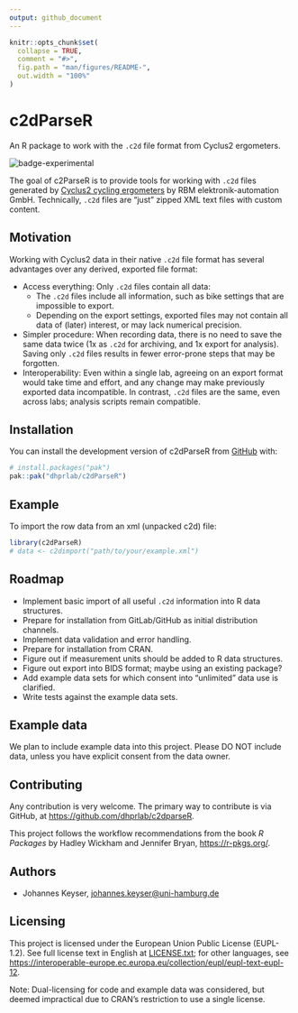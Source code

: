 ```yaml
---
output: github_document
---
```


<!--
NOTE: README.md is generated from README.Rmd. Make sure to edit README.Rmd.

SPDX-FileCopyrightText: 2025 Johannes Keyser <johannes.keyser@uni-hamburg.de>
SPDX-License-Identifier: EUPL-1.2
-->

```r
knitr::opts_chunk$set(
  collapse = TRUE,
  comment = "#>",
  fig.path = "man/figures/README-",
  out.width = "100%"
)
```

# c2dParseR

```{=gfm}
> [!warning]
> 🚧 _This is work in progress, please tread with care._ 🚧
```

An R package to work with the `.c2d` file format from Cyclus2 ergometers.

<!-- badges: start -->
![badge-experimental](man/figures/lifecycle-experimental.svg)
<!-- badges: end -->

The goal of c2ParseR is to provide tools for working with `.c2d` files generated by [Cyclus2 cycling ergometers](https://www.cyclus2.com/en/) by RBM elektronik-automation GmbH.
Technically, `.c2d` files are "just" zipped XML text files with custom content.

## Motivation

Working with Cyclus2 data in their native `.c2d` file format has several advantages over any derived, exported file format:

- Access everything: Only `.c2d` files contain all data:
  - The `.c2d` files include all information, such as bike settings that are impossible to export.
  - Depending on the export settings, exported files may not contain all data of (later) interest, or may lack numerical precision.
- Simpler procedure: When recording data, there is no need to save the same data twice (1x as `.c2d` for archiving, and 1x export for analysis).
  Saving only `.c2d` files results in fewer error-prone steps that may be forgotten.
- Interoperability: Even within a single lab, agreeing on an export format would take time and effort, and any change may make previously exported data incompatible.
  In contrast, `.c2d` files are the same, even across labs; analysis scripts remain compatible.

## Installation

You can install the development version of c2dParseR from [GitHub](https://github.com/) with:

``` r
# install.packages("pak")
pak::pak("dhprlab/c2dParseR")
```

## Example

To import the row data from an xml (unpacked c2d) file:

```r
library(c2dParseR)
# data <- c2dimport("path/to/your/example.xml")
```

## Roadmap

- Implement basic import of all useful `.c2d` information into R data structures.
- Prepare for installation from GitLab/GitHub as initial distribution channels.
- Implement data validation and error handling.
- Prepare for installation from CRAN.
- Figure out if measurement units should be added to R data structures.
- Figure out export into BIDS format; maybe using an existing package?
- Add example data sets for which consent into "unlimited" data use is clarified.
- Write tests against the example data sets.

## Example data

We plan to include example data into this project.
Please DO NOT include data, unless you have explicit consent from the data owner.

## Contributing

Any contribution is very welcome.
The primary way to contribute is via GitHub, at <https://github.com/dhprlab/c2dparseR>.

This project follows the workflow recommendations from the book _R Packages_ by Hadley Wickham and Jennifer Bryan, <https://r-pkgs.org/>.

## Authors

- Johannes Keyser, <johannes.keyser@uni-hamburg.de>

## Licensing

This project is licensed under the European Union Public License (EUPL-1.2).
See full license text in English at [LICENSE.txt](LICENSE.txt); for other languages, see <https://interoperable-europe.ec.europa.eu/collection/eupl/eupl-text-eupl-12>.

Note: Dual-licensing for code and example data was considered, but deemed impractical due to CRAN's restriction to use a single license.
